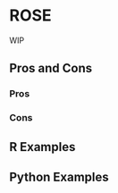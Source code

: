 # ROSE {#sec-imbalenced-rose}

WIP

## Pros and Cons

### Pros

### Cons

## R Examples

## Python Examples

